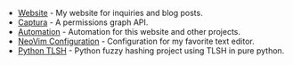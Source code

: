 ::: { #resume-projects-floaty when-format="html"}

:::

::: { .content-visible when-format="latex" }

- [Website](https://acederberg.io/projects/website) - My website for inquiries and blog posts.
- [Captura](https://github.com/acederberg/captura) - A permissions graph API.
- [Automation](https://acederberg.io/projects/automation) - Automation for this website and other projects.
- [NeoVim Configuration](https://acederberg.io/projects/nvim) - Configuration for my favorite text editor.
- [Python TLSH](https://github.com/acederberg/py-tlsh) - Python fuzzy hashing project using TLSH in pure python.

:::

